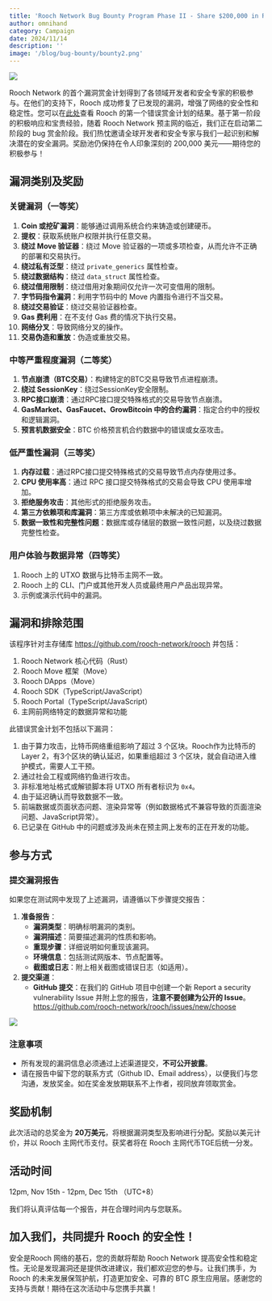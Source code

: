 ```yaml
---
title: 'Rooch Network Bug Bounty Program Phase II - Share $200,000 in Rewards'
author: omnihand
category: Campaign
date: 2024/11/14
description: ''
image: '/blog/bug-bounty/bounty2.png'
---
```



<PostHeader />

![](/blog/bug-bounty/bounty2.png)

Rooch Network 的首个漏洞赏金计划得到了各领域开发者和安全专家的积极参与。在他们的支持下，Rooch 成功修复了已发现的漏洞，增强了网络的安全性和稳定性。您可以在[此处](https://rooch.network/blog/bug-bounty-result)查看 Rooch 的第一个错误赏金计划的结果。基于第一阶段的积极响应和宝贵经验，随着 Rooch Network 预主网的临近，我们正在启动第二阶段的 bug 赏金阶段。我们热忱邀请全球开发者和安全专家与我们一起识别和解决潜在的安全漏洞。奖励池仍保持在令人印象深刻的 200,000 美元——期待您的积极参与！

## 漏洞类别及奖励

### 关键漏洞（一等奖）

1. **Coin 或挖矿漏洞**：能够通过调用系统合约来铸造或创建硬币。
2. **提权**：获取系统账户权限并执行任意交易。
3. **绕过 Move 验证器**：绕过 Move 验证器的一项或多项检查，从而允许不正确的部署和交易执行。
4. **绕过私有泛型**：绕过 `private_generics` 属性检查。
5. **绕过数据结构**：绕过 `data_struct` 属性检查。
6. **绕过借用限制**：绕过借用对象期间仅允许一次可变借用的限制。
7. **字节码指令漏洞**：利用字节码中的 Move 内置指令进行不当交易。
8. **绕过交易验证**：绕过交易验证器检查。
9. **Gas 费利用**：在不支付 Gas 费的情况下执行交易。
10. **网络分叉**：导致网络分叉的操作。
11. **交易伪造和重放**：伪造或重放交易。

### 中等严重程度漏洞（二等奖）

1. **节点崩溃（BTC交易）**：构建特定的BTC交易导致节点进程崩溃。
2. **绕过 SessionKey**：绕过SessionKey安全限制。
3. **RPC接口崩溃**：通过RPC接口提交特殊格式的交易导致节点崩溃。
4. **GasMarket、GasFaucet、GrowBitcoin 中的合约漏洞**：指定合约中的授权和逻辑漏洞。
5. **预言机数据安全**：BTC 价格预言机合约数据中的错误或女巫攻击。

### 低严重性漏洞（三等奖）

1. **内存过载**：通过RPC接口提交特殊格式的交易导致节点内存使用过多。
2. **CPU 使用率高**：通过 RPC 接口提交特殊格式的交易会导致 CPU 使用率增加。
3. **拒绝服务攻击**：其他形式的拒绝服务攻击。
4. **第三方依赖项和库漏洞**：第三方库或依赖项中未解决的已知漏洞。
5. **数据一致性和完整性问题**：数据库或存储层的数据一致性问题，以及绕过数据完整性检查。

### 用户体验与数据异常（四等奖）

1. Rooch 上的 UTXO 数据与比特币主网不一致。
2. Rooch 上的 CLI、门户或其他开发人员或最终用户产品出现异常。
3. 示例或演示代码中的漏洞。

## 漏洞和排除范围

该程序针对主存储库 https://github.com/rooch-network/rooch 并包括：

1. Rooch Network 核心代码（Rust）
2. Rooch Move 框架（Move）
3. Rooch DApps（Move）
4. Rooch SDK（TypeScript/JavaScript）
5. Rooch Portal（TypeScript/JavaScript）
6. 主网前网络特定的数据异常和功能

此错误赏金计划不包括以下漏洞：

1. 由于算力攻击，比特币网络重组影响了超过 3 个区块。Rooch作为比特币的Layer 2，有3个区块的确认延迟，如果重组超过 3 个区块，就会自动进入维护模式，需要人工干预。
2. 通过社会工程或网络钓鱼进行攻击。
3. 非标准地址格式或解锁脚本将 UTXO 所有者标识为 `0x4`。
4. 由于延迟确认而导致数据不一致。
5. 前端数据或页面状态问题、渲染异常等（例如数据格式不兼容导致的页面渲染问题、JavaScript异常）。
6. 已记录在 GitHub 中的问题或涉及尚未在预主网上发布的正在开发的功能。

## 参与方式

### 提交漏洞报告

如果您在测试网中发现了上述漏洞，请遵循以下步骤提交报告：

1. **准备报告**：
    - **漏洞类型**：明确标明漏洞的类别。
    - **漏洞描述**：简要描述漏洞的性质和影响。
    - **重现步骤**：详细说明如何重现该漏洞。
    - **环境信息**：包括测试网版本、节点配置等。
    - **截图或日志**：附上相关截图或错误日志（如适用）。
2. **提交渠道**：
    - **GitHub 提交**：在我们的 GitHub 项目中创建一个新 Report a security vulnerability Issue 并附上您的报告，**注意不要创建为公开的 Issue**。https://github.com/rooch-network/rooch/issues/new/choose

![](/blog/bug-bounty/open-issues.png)

### 注意事项

- 所有发现的漏洞信息必须通过上述渠道提交，**不可公开披露**。
- 请在报告中留下您的联系方式（Github ID、Email address），以便我们与您沟通，发放奖金。如在奖金发放期联系不上作者，视同放弃领取赏金。

## 奖励机制

此次活动的总奖金为 **20万美元**，将根据漏洞类型及影响进行分配。奖励以美元计价，并以 Rooch 主网代币支付。获奖者将在 Rooch 主网代币TGE后统一分发。

## 活动时间

12pm, Nov 15th - 12pm, Dec 15th （UTC+8）

我们将认真评估每一个报告，并在合理时间内与您联系。

## **加入我们，共同提升 Rooch 的安全性！**

安全是Rooch 网络的基石，您的贡献将帮助 Rooch Network 提高安全性和稳定性。无论是发现漏洞还是提供改进建议，我们都欢迎您的参与。让我们携手，为 Rooch 的未来发展保驾护航，打造更加安全、可靠的 BTC 原生应用层。感谢您的支持与贡献！期待在这次活动中与您携手共赢！
